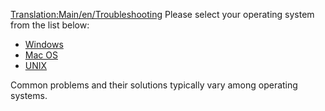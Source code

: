 [[Translation:Main/en/Troubleshooting]]{{en/Table of contents}}
Please select your operating system from the list below:

* [[Main/en/Troubleshooting/Windows|Windows]]
* [[Main/en/Problem/Mac|Mac OS]]
* [[Main/en/Problem/Unix|UNIX]]

Common problems and their solutions typically vary among operating systems.